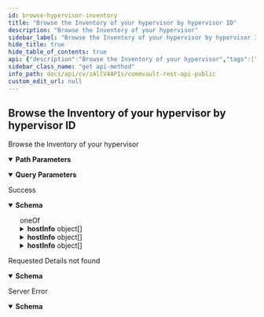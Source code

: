 ```yaml
---
id: browse-hypervisor-inventory
title: "Browse the Inventory of your hypervisor by hypervisor ID"
description: "Browse the Inventory of your hypervisor"
sidebar_label: "Browse the Inventory of your hypervisor by hypervisor ID"
hide_title: true
hide_table_of_contents: true
api: {"description":"Browse the Inventory of your hypervisor","tags":["Hypervisor Operations_v4"],"parameters":[{"name":"hypervisorId","schema":{"type":"string"},"in":"path","required":true,"description":"Hypervisor client ID to browse"},{"name":"InventoryEntityName","schema":{"type":"string"},"in":"path","required":true,"description":"Name of the inventory entity that needs to be browsed like ESX Host name in VCenter"},{"name":"InventoryType","in":"query","schema":{"enum":["NONE","SERVER","RES_POOL","VAPP","DATACENTER","FOLDER","CLUSTER","DATASTORE","DATASTORE_CLUSTER","VM","VM_NAME","VM_GUEST_OS","VM_GUEST_HOST_NAME","CLUSTER_SHARED_VOLUMES","LOCAL_DISK","CLUSTER_DISK","UNPROTECTED_VMS","ROOT","FILE_SERVER","SMB_SHARE","TYPES_FOLDER","VM_FOLDER","SERVER_FOLDER","TEMPLATE_FOLDER","STORAGE_REPOSITORY_FOLDER","VAPPFOLDER","DATACENTER_FOLDER","CLUSTER_FOLDER","VM_POWER_STATE","VM_NOTES","VM_CUSTOM_ATTRIBUTE","NETWORK","USER","VM_TEMPLATE","TAG","TAG_CATEGORY","SUBCLIENT","CLIENT_GROUP","PROTECTION_DOMAIN","CONSISTENCY_GROUP","Instances_SIZE","ORGANIZATION","IMAGES","STORAGE_POLICY","DATABASE","TABLE","PROJECT","SELECTOR","MANAGED_BY","REPLICATION_MODE","METADATATAG","CATALOG","VAPPTEMPLATE","VOLUME"],"format":"","type":"string"},"description":"Type of resource to browse in inventory"}],"responses":{"200":{"description":"Success","content":{"application/json":{"schema":{"oneOf":[{"description":"To display the list of Inventory response of network","properties":{"hostInfo":{"items":{"description":"Inventory response of hypervisor for Network entity","properties":{"dataCenterName":{"description":"dataCenter Name of the Network.","type":"string"},"dnsHostName":{"description":"dns Hostname  of the Network.","type":"string"},"esxServerName":{"description":"esx server name  of the Network.","type":"string"},"networkSettings":{"items":{"properties":{"id":{"format":"int32","type":"integer","x-terraform-omitempty":true,"x-terraform-set-key":true},"name":{"nullable":true,"type":"string"}},"type":"object"},"type":"array"}},"type":"object"},"type":"array"}},"title":"NetworkInventoryResponseList","type":"object"},{"description":"To display the list of Inventory response of Datastore","properties":{"hostInfo":{"items":{"description":"Inventory response of hypervisor for datastore entity","properties":{"dataCenterName":{"description":"dataCenter Name of the datastore.","type":"string"},"dataStore":{"items":{"description":"Inventory response of hypervisor for datastore entity","properties":{"dataStoreLocation":{"description":"location  of the datastore.","type":"string"},"dataStoreName":{"description":"name  of the datastore.","type":"string"},"dataStoreType":{"description":"type  of the datastore.","type":"string"}},"type":"object"},"type":"array"},"dnsHostName":{"description":"dns Hostname  of the datastore.","type":"string"},"esxServerName":{"description":"esx server name  of the datastore.","type":"string"}},"type":"object"},"type":"array"}},"title":"DatastoreInventoryResponseList","type":"object"},{"description":"To display the list of Inventory response of Resource Pool","properties":{"hostInfo":{"items":{"description":"Inventory response of hypervisor for ResourcePool entity","properties":{"dataCenterName":{"description":"dataCenter Name of the ResourcePool.","type":"string"},"dnsHostName":{"description":"dns Hostname  of the ResourcePool.","type":"string"},"esxServerName":{"description":"esx server name  of the ResourcePool.","type":"string"},"resources":{"items":{"description":"Inventory response of hypervisor for resource pool entity","properties":{"name":{"description":"name  of the resource pool.","type":"string"},"resourcePoolPath":{"description":"path  of the resource pool.","type":"string"},"type":{"description":"type  of the resource pool.","type":"string"}},"type":"object"},"type":"array"}},"type":"object"},"type":"array"}},"title":"ResourcePoolInventoryResponseList","type":"object"}]}}}},"404":{"description":"Requested Details not found","content":{"application/json":{"schema":{"properties":{"errorCode":{"format":"int32","type":"integer"},"errorMessage":{"nullable":true,"type":"string"}},"type":"object"}}}},"500":{"description":"Server Error","content":{"application/json":{"schema":{"properties":{"errorCode":{"format":"int32","type":"integer"},"errorMessage":{"nullable":true,"type":"string"}},"type":"object"}}}}},"operationId":"BrowseHypervisorInventory","method":"get","path":"/V4/Hypervisor/{hypervisorId}/{InventoryEntityName}/Browse","servers":[{"url":"http://{hostname}/webconsole/api","variables":{"hostname":{"default":"localhost","description":"Webconsole"}}}],"securitySchemes":{"token":{"in":"header","name":"Authtoken","type":"apiKey"}},"info":{"version":"1.0.0","contact":{},"description":"## Welcome\n\nWelcome to Commvault's Rest APIs. You can explore our APIs in [Postman](https://getpostman.com) using the predefined requests we created\n\nThe current version of this documentation is **Commvault Platform Release 2022E**.\n\nYou can access LTS documentation here:\n\n[Feature Release 11.20](https://documenter.getpostman.com/view/2046098/UVR7KoPJ)\n\n[Feature Release 11.24](https://documenter.getpostman.com/view/2046098/UVR7KoPL)\n\nFor more V2 and Latest APIs, please visit your API Explorer page.  \n[*More Details*](http://documentation.commvault.com/commvault/v11/article?p=107350_1.htm)\n\n## Setup\n\nTo get started, [create an environment in Postman](https://www.getpostman.com/docs/environments), select that environment, and set your environment variables by entering necessary values in the `0 - Setup/Environment Setup` pre-request script ([documentation on pre-request scripts](http://www.getpostman.com/docs/pre_request_scripts)). Also, Some of our calls might have dependencies. `GET`/`PUT`/`DELETE` may only work after an item is created with a `POST`.\n\nThe same set of APIs can be used for both XML and JSON. If you want to get equivalent JSON for the XML, use our [API](https://api.commvault.com/#fe2fa795-dd7c-4416-857d-75704b52be8c) for conversion.\n\n**Note:** Swagger Documentation for V2/Latest APIs are present in the following URL:  \n`{ServerURL}/sandbox/apiexplorer`\n\n[*More Details*](http://documentation.commvault.com/commvault/v11/article?p=45551.htm)","title":"Commvault Rest API - Public"},"postman":{"name":"Browse the Inventory of your hypervisor by hypervisor ID","description":{"content":"Browse the Inventory of your hypervisor","type":"text/plain"},"url":{"path":["V4","Hypervisor",":hypervisorId",":InventoryEntityName","Browse"],"host":["{{baseUrl}}"],"query":[{"disabled":false,"description":{"content":"Type of resource to browse in inventory","type":"text/plain"},"key":"InventoryType","value":""}],"variable":[{"disabled":false,"description":{"content":"(Required) Hypervisor client ID to browse","type":"text/plain"},"type":"any","value":"","key":"hypervisorId"},{"disabled":false,"description":{"content":"(Required) Name of the inventory entity that needs to be browsed like ESX Host name in VCenter","type":"text/plain"},"type":"any","value":"","key":"InventoryEntityName"}]},"header":[{"key":"Accept","value":"application/json"}],"method":"GET"}}
sidebar_class_name: "get api-method"
info_path: docs/api/cv/zAllV4APIs/commvault-rest-api-public
custom_edit_url: null
---
```



## Browse the Inventory of your hypervisor by hypervisor ID



Browse the Inventory of your hypervisor

<details style={{"marginBottom":"1rem"}} data-collapsed={false} open={true}><summary style={{}}><strong>Path Parameters</strong></summary><div><ul><ParamsItem className={"paramsItem"} param={{"name":"hypervisorId","schema":{"type":"string"},"in":"path","required":true,"description":"Hypervisor client ID to browse"}}></ParamsItem><ParamsItem className={"paramsItem"} param={{"name":"InventoryEntityName","schema":{"type":"string"},"in":"path","required":true,"description":"Name of the inventory entity that needs to be browsed like ESX Host name in VCenter"}}></ParamsItem></ul></div></details><details style={{"marginBottom":"1rem"}} data-collapsed={false} open={true}><summary style={{}}><strong>Query Parameters</strong></summary><div><ul><ParamsItem className={"paramsItem"} param={{"name":"InventoryType","in":"query","schema":{"enum":["NONE","SERVER","RES_POOL","VAPP","DATACENTER","FOLDER","CLUSTER","DATASTORE","DATASTORE_CLUSTER","VM","VM_NAME","VM_GUEST_OS","VM_GUEST_HOST_NAME","CLUSTER_SHARED_VOLUMES","LOCAL_DISK","CLUSTER_DISK","UNPROTECTED_VMS","ROOT","FILE_SERVER","SMB_SHARE","TYPES_FOLDER","VM_FOLDER","SERVER_FOLDER","TEMPLATE_FOLDER","STORAGE_REPOSITORY_FOLDER","VAPPFOLDER","DATACENTER_FOLDER","CLUSTER_FOLDER","VM_POWER_STATE","VM_NOTES","VM_CUSTOM_ATTRIBUTE","NETWORK","USER","VM_TEMPLATE","TAG","TAG_CATEGORY","SUBCLIENT","CLIENT_GROUP","PROTECTION_DOMAIN","CONSISTENCY_GROUP","Instances_SIZE","ORGANIZATION","IMAGES","STORAGE_POLICY","DATABASE","TABLE","PROJECT","SELECTOR","MANAGED_BY","REPLICATION_MODE","METADATATAG","CATALOG","VAPPTEMPLATE","VOLUME"],"format":"","type":"string"},"description":"Type of resource to browse in inventory"}}></ParamsItem></ul></div></details><div><ApiTabs><TabItem label={"200"} value={"200"}><div>

Success

</div><div><MimeTabs schemaType={"response"}><TabItem label={"application/json"} value={"application/json"}><SchemaTabs><TabItem label={"Schema"} value={"Schema"}><details style={{}} data-collapsed={false} open={true}><summary style={{"textAlign":"left"}}><strong>Schema</strong></summary><div style={{"textAlign":"left","marginLeft":"1rem"}}></div><ul style={{"marginLeft":"1rem"}}><div><div><span className={"badge badge--info"}>oneOf</span><SchemaTabs><TabItem label={"NetworkInventoryResponseList"} value={"0-item-properties"}><SchemaItem collapsible={true} className={"schemaItem"}><details style={{}}><summary style={{}}><strong>hostInfo</strong><span style={{"opacity":"0.6"}}> object[]</span></summary><div style={{"marginLeft":"1rem"}}><SchemaItem collapsible={false} name={"dataCenterName"} required={false} deprecated={undefined} schemaDescription={"dataCenter Name of the Network."} schemaName={"string"} qualifierMessage={undefined} defaultValue={undefined}></SchemaItem><SchemaItem collapsible={false} name={"dnsHostName"} required={false} deprecated={undefined} schemaDescription={"dns Hostname  of the Network."} schemaName={"string"} qualifierMessage={undefined} defaultValue={undefined}></SchemaItem><SchemaItem collapsible={false} name={"esxServerName"} required={false} deprecated={undefined} schemaDescription={"esx server name  of the Network."} schemaName={"string"} qualifierMessage={undefined} defaultValue={undefined}></SchemaItem><SchemaItem collapsible={true} className={"schemaItem"}><details style={{}}><summary style={{}}><strong>networkSettings</strong><span style={{"opacity":"0.6"}}> object[]</span></summary><div style={{"marginLeft":"1rem"}}><SchemaItem collapsible={false} name={"id"} required={false} deprecated={undefined} schemaDescription={undefined} schemaName={"int32"} qualifierMessage={undefined} defaultValue={undefined}></SchemaItem><SchemaItem collapsible={false} name={"name"} required={false} deprecated={undefined} schemaDescription={undefined} schemaName={"string"} qualifierMessage={undefined} defaultValue={undefined}></SchemaItem></div></details></SchemaItem></div></details></SchemaItem></TabItem><TabItem label={"DatastoreInventoryResponseList"} value={"1-item-properties"}><SchemaItem collapsible={true} className={"schemaItem"}><details style={{}}><summary style={{}}><strong>hostInfo</strong><span style={{"opacity":"0.6"}}> object[]</span></summary><div style={{"marginLeft":"1rem"}}><SchemaItem collapsible={false} name={"dataCenterName"} required={false} deprecated={undefined} schemaDescription={"dataCenter Name of the datastore."} schemaName={"string"} qualifierMessage={undefined} defaultValue={undefined}></SchemaItem><SchemaItem collapsible={true} className={"schemaItem"}><details style={{}}><summary style={{}}><strong>dataStore</strong><span style={{"opacity":"0.6"}}> object[]</span></summary><div style={{"marginLeft":"1rem"}}><SchemaItem collapsible={false} name={"dataStoreLocation"} required={false} deprecated={undefined} schemaDescription={"location  of the datastore."} schemaName={"string"} qualifierMessage={undefined} defaultValue={undefined}></SchemaItem><SchemaItem collapsible={false} name={"dataStoreName"} required={false} deprecated={undefined} schemaDescription={"name  of the datastore."} schemaName={"string"} qualifierMessage={undefined} defaultValue={undefined}></SchemaItem><SchemaItem collapsible={false} name={"dataStoreType"} required={false} deprecated={undefined} schemaDescription={"type  of the datastore."} schemaName={"string"} qualifierMessage={undefined} defaultValue={undefined}></SchemaItem></div></details></SchemaItem><SchemaItem collapsible={false} name={"dnsHostName"} required={false} deprecated={undefined} schemaDescription={"dns Hostname  of the datastore."} schemaName={"string"} qualifierMessage={undefined} defaultValue={undefined}></SchemaItem><SchemaItem collapsible={false} name={"esxServerName"} required={false} deprecated={undefined} schemaDescription={"esx server name  of the datastore."} schemaName={"string"} qualifierMessage={undefined} defaultValue={undefined}></SchemaItem></div></details></SchemaItem></TabItem><TabItem label={"ResourcePoolInventoryResponseList"} value={"2-item-properties"}><SchemaItem collapsible={true} className={"schemaItem"}><details style={{}}><summary style={{}}><strong>hostInfo</strong><span style={{"opacity":"0.6"}}> object[]</span></summary><div style={{"marginLeft":"1rem"}}><SchemaItem collapsible={false} name={"dataCenterName"} required={false} deprecated={undefined} schemaDescription={"dataCenter Name of the ResourcePool."} schemaName={"string"} qualifierMessage={undefined} defaultValue={undefined}></SchemaItem><SchemaItem collapsible={false} name={"dnsHostName"} required={false} deprecated={undefined} schemaDescription={"dns Hostname  of the ResourcePool."} schemaName={"string"} qualifierMessage={undefined} defaultValue={undefined}></SchemaItem><SchemaItem collapsible={false} name={"esxServerName"} required={false} deprecated={undefined} schemaDescription={"esx server name  of the ResourcePool."} schemaName={"string"} qualifierMessage={undefined} defaultValue={undefined}></SchemaItem><SchemaItem collapsible={true} className={"schemaItem"}><details style={{}}><summary style={{}}><strong>resources</strong><span style={{"opacity":"0.6"}}> object[]</span></summary><div style={{"marginLeft":"1rem"}}><SchemaItem collapsible={false} name={"name"} required={false} deprecated={undefined} schemaDescription={"name  of the resource pool."} schemaName={"string"} qualifierMessage={undefined} defaultValue={undefined}></SchemaItem><SchemaItem collapsible={false} name={"resourcePoolPath"} required={false} deprecated={undefined} schemaDescription={"path  of the resource pool."} schemaName={"string"} qualifierMessage={undefined} defaultValue={undefined}></SchemaItem><SchemaItem collapsible={false} name={"type"} required={false} deprecated={undefined} schemaDescription={"type  of the resource pool."} schemaName={"string"} qualifierMessage={undefined} defaultValue={undefined}></SchemaItem></div></details></SchemaItem></div></details></SchemaItem></TabItem></SchemaTabs></div></div></ul></details></TabItem><TabItem label={"Example (from schema)"} value={"Example (from schema)"}><ResponseSamples responseExample={"{\n  \"hostInfo\": [\n    {\n      \"dataCenterName\": \"string\",\n      \"dnsHostName\": \"string\",\n      \"esxServerName\": \"string\",\n      \"networkSettings\": [\n        {\n          \"id\": 0,\n          \"name\": \"string\"\n        }\n      ]\n    }\n  ]\n}"} language={"json"}></ResponseSamples></TabItem></SchemaTabs></TabItem></MimeTabs></div></TabItem><TabItem label={"404"} value={"404"}><div>

Requested Details not found

</div><div><MimeTabs schemaType={"response"}><TabItem label={"application/json"} value={"application/json"}><SchemaTabs><TabItem label={"Schema"} value={"Schema"}><details style={{}} data-collapsed={false} open={true}><summary style={{"textAlign":"left"}}><strong>Schema</strong></summary><div style={{"textAlign":"left","marginLeft":"1rem"}}></div><ul style={{"marginLeft":"1rem"}}><SchemaItem collapsible={false} name={"errorCode"} required={false} deprecated={undefined} schemaDescription={undefined} schemaName={"int32"} qualifierMessage={undefined} defaultValue={undefined}></SchemaItem><SchemaItem collapsible={false} name={"errorMessage"} required={false} deprecated={undefined} schemaDescription={undefined} schemaName={"string"} qualifierMessage={undefined} defaultValue={undefined}></SchemaItem></ul></details></TabItem><TabItem label={"Example (from schema)"} value={"Example (from schema)"}><ResponseSamples responseExample={"{\n  \"errorCode\": 0,\n  \"errorMessage\": \"string\"\n}"} language={"json"}></ResponseSamples></TabItem></SchemaTabs></TabItem></MimeTabs></div></TabItem><TabItem label={"500"} value={"500"}><div>

Server Error

</div><div><MimeTabs schemaType={"response"}><TabItem label={"application/json"} value={"application/json"}><SchemaTabs><TabItem label={"Schema"} value={"Schema"}><details style={{}} data-collapsed={false} open={true}><summary style={{"textAlign":"left"}}><strong>Schema</strong></summary><div style={{"textAlign":"left","marginLeft":"1rem"}}></div><ul style={{"marginLeft":"1rem"}}><SchemaItem collapsible={false} name={"errorCode"} required={false} deprecated={undefined} schemaDescription={undefined} schemaName={"int32"} qualifierMessage={undefined} defaultValue={undefined}></SchemaItem><SchemaItem collapsible={false} name={"errorMessage"} required={false} deprecated={undefined} schemaDescription={undefined} schemaName={"string"} qualifierMessage={undefined} defaultValue={undefined}></SchemaItem></ul></details></TabItem><TabItem label={"Example (from schema)"} value={"Example (from schema)"}><ResponseSamples responseExample={"{\n  \"errorCode\": 0,\n  \"errorMessage\": \"string\"\n}"} language={"json"}></ResponseSamples></TabItem></SchemaTabs></TabItem></MimeTabs></div></TabItem></ApiTabs></div>
      